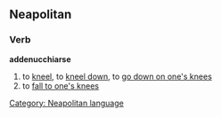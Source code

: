 ==Neapolitan==
===Verb===
'''addenucchiarse'''
#to [[kneel]], to [[kneel down]], to [[go down on one's knees]]
#to [[fall to one's knees]]

[[Category: Neapolitan language]]